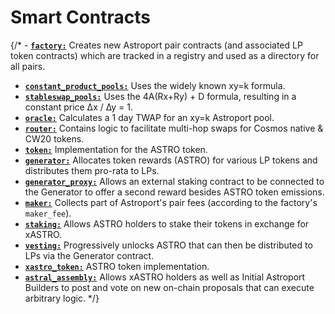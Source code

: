 

# Smart Contracts

<Cards
    title="Smart Contracts"
/>

{/* - [**`factory:`**](./factory) Creates new Astroport pair contracts (and associated LP token contracts) which are tracked in a registry and used as a directory for all pairs. 
- [**`constant_product_pools:`**](./swap-pairs/constant-product-pools) Uses the widely known xy=k formula.
- [**`stableswap_pools:`**](./swap-pairs/stableswap-pools) Uses the 4A(Rx+Ry) + D formula, resulting in a constant price ∆x / ∆y = 1.
- [**`oracle:`**](./oracle) Calculates a 1 day TWAP for an xy=k Astroport pool.
- [**`router:`**](./router) Contains logic to facilitate multi-hop swaps for Cosmos native & CW20 tokens.
- [**`token:`**](./token) Implementation for the ASTRO token.
- [**`generator:`**](./tokenomics/generator) Allocates token rewards (ASTRO) for various LP tokens and distributes them pro-rata to LPs. 
- [**`generator_proxy:`**](./tokenomics/generator-proxy) Allows an external staking contract to be connected to the Generator to offer a second reward besides ASTRO token emissions.
- [**`maker:`**](./tokenomics/maker) Collects part of Astroport's pair fees (according to the factory's `maker_fee`).
- [**`staking:`**](./tokenomics/staking)  Allows ASTRO holders to stake their tokens in exchange for xASTRO.
- [**`vesting:`**](./tokenomics/vesting) Progressively unlocks ASTRO that can then be distributed to LPs via the Generator contract.
- [**`xastro_token:`**](./tokenomics/xastro-token) ASTRO token implementation.
- [**`astral_assembly:`**](./astral-assembly) Allows xASTRO holders as well as Initial Astroport Builders to post and vote on new on-chain proposals that can execute arbitrary logic. */}